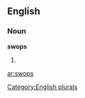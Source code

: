 ==English==

===Noun===
'''swops'''

# {{plural of|[[swop]]}}

[[Category:English plurals]]

[[ar:swops]]